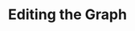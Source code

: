 ---
title: "Editing the Graph"
description: "Learn how to navigate the Decision Flow Graph, manage nodes and use Taktile's autocomplete feature to streamline decision logic implementation."
---